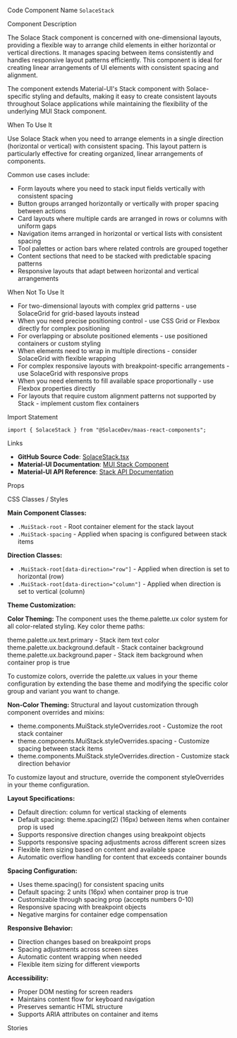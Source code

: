 
<Meta of={SolaceStackStories} />

<Title>Solace Stack</Title>

<Description of={SolaceStackStories} />

<Subtitle>Code Component Name</Subtitle>
`SolaceStack`

<Subtitle>Component Description</Subtitle>

The Solace Stack component is concerned with one-dimensional layouts, providing a flexible way to arrange child elements in either horizontal or vertical directions. It manages spacing between items consistently and handles responsive layout patterns efficiently. This component is ideal for creating linear arrangements of UI elements with consistent spacing and alignment.

The component extends Material-UI's Stack component with Solace-specific styling and defaults, making it easy to create consistent layouts throughout Solace applications while maintaining the flexibility of the underlying MUI Stack component.

<Subtitle>When To Use It</Subtitle>

Use Solace Stack when you need to arrange elements in a single direction (horizontal or vertical) with consistent spacing. This layout pattern is particularly effective for creating organized, linear arrangements of components.

Common use cases include:

- Form layouts where you need to stack input fields vertically with consistent spacing
- Button groups arranged horizontally or vertically with proper spacing between actions
- Card layouts where multiple cards are arranged in rows or columns with uniform gaps
- Navigation items arranged in horizontal or vertical lists with consistent spacing
- Tool palettes or action bars where related controls are grouped together
- Content sections that need to be stacked with predictable spacing patterns
- Responsive layouts that adapt between horizontal and vertical arrangements

<Subtitle>When Not To Use It</Subtitle>

- For two-dimensional layouts with complex grid patterns - use SolaceGrid for grid-based layouts instead
- When you need precise positioning control - use CSS Grid or Flexbox directly for complex positioning
- For overlapping or absolute positioned elements - use positioned containers or custom styling
- When elements need to wrap in multiple directions - consider SolaceGrid with flexible wrapping
- For complex responsive layouts with breakpoint-specific arrangements - use SolaceGrid with responsive props
- When you need elements to fill available space proportionally - use Flexbox properties directly
- For layouts that require custom alignment patterns not supported by Stack - implement custom flex containers

<Subtitle>Import Statement</Subtitle>

```tsx
import { SolaceStack } from "@SolaceDev/maas-react-components";
```

<Subtitle>Links</Subtitle>

- **GitHub Source Code**: [SolaceStack.tsx](https://github.com/SolaceDev/maas-react-components/blob/main/src/components/layout/SolaceStack.tsx)
- **Material-UI Documentation**: <a href="https://mui.com/components/stack/" target="_blank">MUI Stack Component</a>
- **Material-UI API Reference**: <a href="https://mui.com/api/stack/" target="_blank">Stack API Documentation</a>

<Subtitle>Props</Subtitle>

<ArgTypes of={SolaceStackStories} />

<Subtitle>CSS Classes / Styles</Subtitle>

**Main Component Classes:**

- `.MuiStack-root` - Root container element for the stack layout
- `.MuiStack-spacing` - Applied when spacing is configured between stack items

**Direction Classes:**

- `.MuiStack-root[data-direction="row"]` - Applied when direction is set to horizontal (row)
- `.MuiStack-root[data-direction="column"]` - Applied when direction is set to vertical (column)

**Theme Customization:**

**Color Theming:**
The component uses the theme.palette.ux color system for all color-related styling. Key color theme paths:

<div style={{ display: "flex", alignItems: "center", margin: "8px 0" }}>
	<div
		style={{
			width: "16px",
			height: "16px",
			backgroundColor: "#000000",
			border: "1px solid rgba(0,0,0,0.2)",
			borderRadius: "3px",
			marginRight: "8px"
		}}
	></div>
	<span>theme.palette.ux.text.primary - Stack item text color</span>
</div>
<div style={{ display: "flex", alignItems: "center", margin: "8px 0" }}>
	<div
		style={{
			width: "16px",
			height: "16px",
			backgroundColor: "#FFFFFF",
			border: "1px solid rgba(0,0,0,0.2)",
			borderRadius: "3px",
			marginRight: "8px"
		}}
	></div>
	<span>theme.palette.ux.background.default - Stack container background</span>
</div>
<div style={{ display: "flex", alignItems: "center", margin: "8px 0" }}>
	<div
		style={{
			width: "16px",
			height: "16px",
			backgroundColor: "#F5F5F5",
			border: "1px solid rgba(0,0,0,0.2)",
			borderRadius: "3px",
			marginRight: "8px"
		}}
	></div>
	<span>theme.palette.ux.background.paper - Stack item background when container prop is true</span>
</div>

To customize colors, override the palette.ux values in your theme configuration by extending the base theme and modifying the specific color group and variant you want to change.

**Non-Color Theming:**
Structural and layout customization through component overrides and mixins:

- theme.components.MuiStack.styleOverrides.root - Customize the root stack container
- theme.components.MuiStack.styleOverrides.spacing - Customize spacing between stack items
- theme.components.MuiStack.styleOverrides.direction - Customize stack direction behavior

To customize layout and structure, override the component styleOverrides in your theme configuration.

**Layout Specifications:**

- Default direction: column for vertical stacking of elements
- Default spacing: theme.spacing(2) (16px) between items when container prop is used
- Supports responsive direction changes using breakpoint objects
- Supports responsive spacing adjustments across different screen sizes
- Flexible item sizing based on content and available space
- Automatic overflow handling for content that exceeds container bounds

**Spacing Configuration:**

- Uses theme.spacing() for consistent spacing units
- Default spacing: 2 units (16px) when container prop is true
- Customizable through spacing prop (accepts numbers 0-10)
- Responsive spacing with breakpoint objects
- Negative margins for container edge compensation

**Responsive Behavior:**

- Direction changes based on breakpoint props
- Spacing adjustments across screen sizes
- Automatic content wrapping when needed
- Flexible item sizing for different viewports

**Accessibility:**

- Proper DOM nesting for screen readers
- Maintains content flow for keyboard navigation
- Preserves semantic HTML structure
- Supports ARIA attributes on container and items

<Subtitle>Stories</Subtitle>

<CustomStories />
